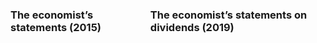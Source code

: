 ::: columns

:::: column

### The economist's statements (2015)

::::

:::: column

### The economist's statements on dividends (2019)

::::

:::